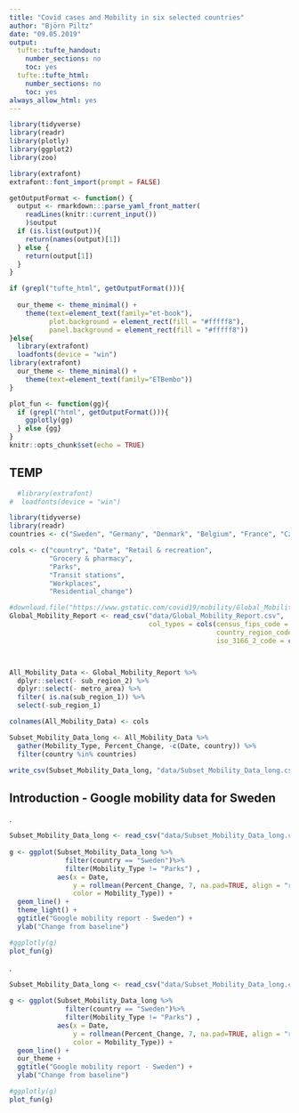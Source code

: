 ```yaml
---
title: "Covid cases and Mobility in six selected countries"
author: "Björn Piltz"
date: "09.05.2019"
output:
  tufte::tufte_handout:
    number_sections: no
    toc: yes
  tufte::tufte_html:
    number_sections: no
    toc: yes
always_allow_html: yes
---
```


```r
library(tidyverse)
library(readr)
library(plotly)
library(ggplot2)
library(zoo)

library(extrafont)
extrafont::font_import(prompt = FALSE)

getOutputFormat <- function() {
  output <- rmarkdown:::parse_yaml_front_matter(
    readLines(knitr::current_input())
    )$output
  if (is.list(output)){
    return(names(output)[1])
  } else {
    return(output[1])
  }
}

if (grepl("tufte_html", getOutputFormat())){
  
  our_theme <- theme_minimal() + 
    theme(text=element_text(family="et-book"), 
          plot.background = element_rect(fill = "#fffff8"),
          panel.background = element_rect(fill = "#fffff8"))
}else{
  library(extrafont)
  loadfonts(device = "win")
library(extrafont)
  our_theme <- theme_minimal() + 
    theme(text=element_text(family="ETBembo"))
}

plot_fun <- function(gg){
  if (grepl("html", getOutputFormat())){
    ggplotly(gg)
  } else {gg}
}
knitr::opts_chunk$set(echo = TRUE)
```

## TEMP


```r
  #library(extrafont)
#  loadfonts(device = "win")
```
```r
library(tidyverse)
library(readr)
countries <- c("Sweden", "Germany", "Denmark", "Belgium", "France", "Czechia")

cols <- c("country", "Date", "Retail & recreation",
          "Grocery & pharmacy",
          "Parks", 
          "Transit stations", 
          "Workplaces",
          "Residential_change")

#download.file("https://www.gstatic.com/covid19/mobility/Global_Mobility_Report.csv", "data/Global_Mobility_Report.csv")
Global_Mobility_Report <- read_csv("data/Global_Mobility_Report.csv", 
                                   col_types = cols(census_fips_code = col_skip(), 
                                                    country_region_code = col_skip(), 
                                                    iso_3166_2_code = col_skip()))



All_Mobility_Data <- Global_Mobility_Report %>% 
  dplyr::select(- sub_region_2) %>%
  dplyr::select(- metro_area) %>% 
  filter( is.na(sub_region_1)) %>% 
  select(-sub_region_1)

colnames(All_Mobility_Data) <- cols

Subset_Mobility_Data_long <- All_Mobility_Data %>% 
  gather(Mobility_Type, Percent_Change, -c(Date, country)) %>% 
  filter(country %in% countries) 

write_csv(Subset_Mobility_Data_long, "data/Subset_Mobility_Data_long.csv")
```

## Introduction - Google mobility data for Sweden
.
```r
Subset_Mobility_Data_long <- read_csv("data/Subset_Mobility_Data_long.csv")
  
g <- ggplot(Subset_Mobility_Data_long %>% 
              filter(country == "Sweden")%>%
              filter(Mobility_Type != "Parks") ,
            aes(x = Date, 
                y = rollmean(Percent_Change, 7, na.pad=TRUE, align = "right"), 
                color = Mobility_Type)) + 
  geom_line() + 
  theme_light() +
  ggtitle("Google mobility report - Sweden") +
  ylab("Change from baseline") 

#ggplotly(g)
plot_fun(g)
```
.
```r
Subset_Mobility_Data_long <- read_csv("data/Subset_Mobility_Data_long.csv")
  
g <- ggplot(Subset_Mobility_Data_long %>% 
              filter(country == "Sweden")%>%
              filter(Mobility_Type != "Parks") ,
            aes(x = Date, 
                y = rollmean(Percent_Change, 7, na.pad=TRUE, align = "right"), 
                color = Mobility_Type)) + 
  geom_line() + 
  our_theme +
  ggtitle("Google mobility report - Sweden") +
  ylab("Change from baseline") 

#ggplotly(g)
plot_fun(g)
```
